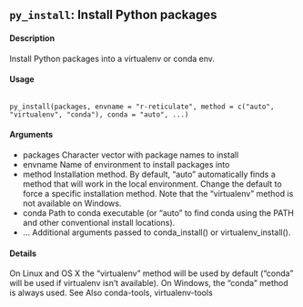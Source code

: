 
## ``py_install``: Install Python packages

#### Description 
Install Python packages into a virtualenv or conda env.

#### Usage
<pre><code>
py_install(packages, envname = "r-reticulate", method = c("auto", "virtualenv", "conda"), conda = "auto", ...)
</code></pre>

#### Arguments
* packages Character vector with package names to install
* envname Name of environment to install packages into
* method Installation method. By default, "auto" automatically finds a method that will work in the local environment. Change the default to force a specific installation method. Note that the "virtualenv" method is not available on Windows.
* conda Path to conda executable (or "auto" to find conda using the PATH and other conventional install locations).
* ... Additional arguments passed to conda_install() or virtualenv_install().

#### Details

On Linux and OS X the "virtualenv" method will be used by default ("conda" will be used if virtualenv
isn’t available). On Windows, the "conda" method is always used.
See Also
conda-tools, virtualenv-tools
